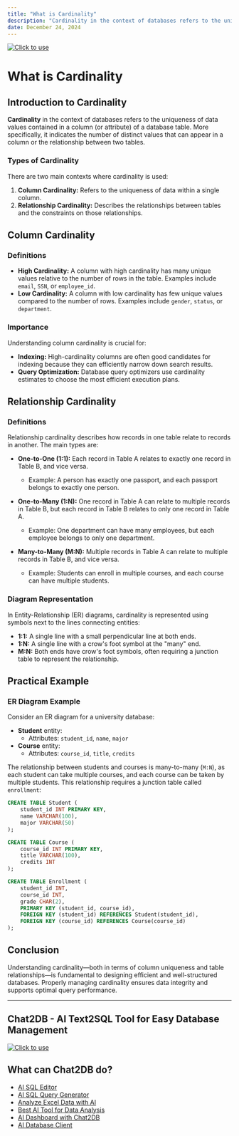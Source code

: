 ```yaml
---
title: "What is Cardinality"
description: "Cardinality in the context of databases refers to the uniqueness of data values contained in a column (or attribute) of a database table."
date: December 24, 2024
---
```

[![Click to use](/image/blog/bg/chat2db1.png)](https://app.chat2db.ai/)
# What is Cardinality

## Introduction to Cardinality

**Cardinality** in the context of databases refers to the uniqueness of data values contained in a column (or attribute) of a database table. More specifically, it indicates the number of distinct values that can appear in a column or the relationship between two tables.

### Types of Cardinality

There are two main contexts where cardinality is used:

1. **Column Cardinality:** Refers to the uniqueness of data within a single column.
2. **Relationship Cardinality:** Describes the relationships between tables and the constraints on those relationships.

## Column Cardinality

### Definitions

- **High Cardinality:** A column with high cardinality has many unique values relative to the number of rows in the table. Examples include `email`, `SSN`, or `employee_id`.
- **Low Cardinality:** A column with low cardinality has few unique values compared to the number of rows. Examples include `gender`, `status`, or `department`.

### Importance

Understanding column cardinality is crucial for:

- **Indexing:** High-cardinality columns are often good candidates for indexing because they can efficiently narrow down search results.
- **Query Optimization:** Database query optimizers use cardinality estimates to choose the most efficient execution plans.

## Relationship Cardinality

### Definitions

Relationship cardinality describes how records in one table relate to records in another. The main types are:

- **One-to-One (1:1):** Each record in Table A relates to exactly one record in Table B, and vice versa.
  - Example: A person has exactly one passport, and each passport belongs to exactly one person.
  
- **One-to-Many (1:N):** One record in Table A can relate to multiple records in Table B, but each record in Table B relates to only one record in Table A.
  - Example: One department can have many employees, but each employee belongs to only one department.
  
- **Many-to-Many (M:N):** Multiple records in Table A can relate to multiple records in Table B, and vice versa.
  - Example: Students can enroll in multiple courses, and each course can have multiple students.

### Diagram Representation

In Entity-Relationship (ER) diagrams, cardinality is represented using symbols next to the lines connecting entities:

- **1:1:** A single line with a small perpendicular line at both ends.
- **1:N:** A single line with a crow's foot symbol at the "many" end.
- **M:N:** Both ends have crow's foot symbols, often requiring a junction table to represent the relationship.

## Practical Example

### ER Diagram Example

Consider an ER diagram for a university database:

- **Student** entity:
  - Attributes: `student_id`, `name`, `major`
- **Course** entity:
  - Attributes: `course_id`, `title`, `credits`

The relationship between students and courses is many-to-many (`M:N`), as each student can take multiple courses, and each course can be taken by multiple students. This relationship requires a junction table called `enrollment`:

```sql
CREATE TABLE Student (
    student_id INT PRIMARY KEY,
    name VARCHAR(100),
    major VARCHAR(50)
);

CREATE TABLE Course (
    course_id INT PRIMARY KEY,
    title VARCHAR(100),
    credits INT
);

CREATE TABLE Enrollment (
    student_id INT,
    course_id INT,
    grade CHAR(2),
    PRIMARY KEY (student_id, course_id),
    FOREIGN KEY (student_id) REFERENCES Student(student_id),
    FOREIGN KEY (course_id) REFERENCES Course(course_id)
);
```

## Conclusion

Understanding cardinality—both in terms of column uniqueness and table relationships—is fundamental to designing efficient and well-structured databases. Properly managing cardinality ensures data integrity and supports optimal query performance.

---

## Chat2DB - AI Text2SQL Tool for Easy Database Management

[![Click to use](/image/blog/chat2db.png)](https://app.chat2db.ai/)

## What can Chat2DB do?

- [AI SQL Editor](https://chat2db.ai/feature/AI%20SQL%20Editor)
- [AI SQL Query Generator](https://chat2db.ai/feature/AI%20SQL%20Query%20Generator)
- [Analyze Excel Data with AI](https://chat2db.ai/feature/Analyze%20Excel%20Data%20with%20AI)
- [Best AI Tool for Data Analysis](https://chat2db.ai/feature/Best%20AI%20Tool%20for%20Data%20Analysis)
- [AI Dashboard with Chat2DB](https://chat2db.ai/feature/AI%20Dashboard%20with%20Chat2DB)
- [AI Database Client](https://chat2db.ai/feature/AI%20Database%20Client)
